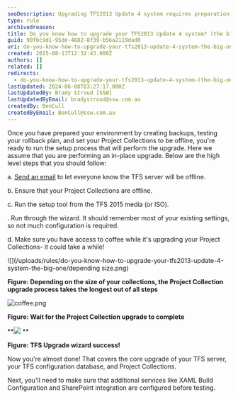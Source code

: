 ```yaml
---
seoDescription: Upgrading TFS2013 Update 4 system requires preparation and a step-by-step process, including notifying users of downtime, ensuring project collections are offline, running the setup tool, and configuring additional services.
type: rule
archivedreason:
title: Do you know how to upgrade your TFS2013 Update 4 system? (the big one)
guid: 90fbc9d1-95de-4882-8f39-b56a2119dad0
uri: do-you-know-how-to-upgrade-your-tfs2013-update-4-system-the-big-one
created: 2015-08-13T12:32:43.000Z
authors: []
related: []
redirects:
  - do-you-know-how-to-upgrade-your-tfs2013-update-4-system-(the-big-one)
lastUpdated: 2024-06-08T03:27:17.000Z
lastUpdatedBy: Brady Stroud [SSW]
lastUpdatedByEmail: bradystroud@ssw.com.au
createdBy: BenCull
createdByEmail: BenCull@ssw.com.au
---
```


Once you have prepared your environment by creating backups, testing your rollback plan, and set your Project Collections to be offline, you're ready to run the setup process that will perform the upgrade.
Here we assume that you are performing an in-place upgrade. Below are the high level steps that you should follow:

a. [Send an email](http://www.ssw.com.au/SSW/Standards/Rules/RulesToBetterNetworks.aspx#rebootrestart) to let everyone know the TFS server will be offline.

b. Ensure that your Project Collections are offline.

c. Run the setup tool from the TFS 2015 media (or ISO).

. Run through the wizard. It should remember most of your existing settings, so not much configuration is required.

d. Make sure you have access to coffee while it's upgrading your Project Collections- it could take a while!

![](/uploads/rules/do-you-know-how-to-upgrade-your-tfs2013-update-4-system-the-big-one/depending size.png)

**Figure: Depending on the size of your collections, the Project Collection upgrade process takes the longest out of all steps**

![coffee.png](/uploads/rules/do-you-know-how-to-upgrade-your-tfs2013-update-4-system-the-big-one/coffee2.png)

**Figure: Wait for the Project Collection upgrade to complete**

**![](/uploads/rules/do-you-know-how-to-upgrade-your-tfs2013-update-4-system-the-big-one/success.png)
**

**Figure: TFS Upgrade wizard success!**

Now you're almost done! That covers the core upgrade of your TFS server, your TFS configuration database, and Project Collections.

Next, you'll need to make sure that additional services like XAML Build Configuration and SharePoint integration are configured before testing.
